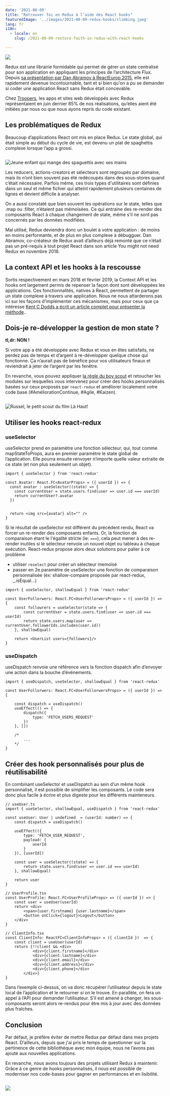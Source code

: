 ```yaml
---
date: '2021-08-09'
title: "Retrouver foi en Redux à l’aide des React hooks"
featuredImage: '../images/2021-08-09-redux-hooks/climbing.jpeg'
lang: fr
i18n:
  - locale: en
    slug: /2021-08-09-restore-faith-in-redux-with-react-hooks

---
```


<Image align="right" caption="Photo par Daniel Jiménez sur Unsplash">

![](../images/2021-08-09-redux-hooks/climbing.jpeg)

</Image>

Redux est une librairie formidable qui permet de gérer un state centralisé pour son application en appliquant les principes de l’architecture Flux. Depuis [sa présentation par Dan Abramov à ReactEurop 2015](https://www.youtube.com/watch?v=xsSnOQynTHs), elle est rapidement devenue incontournable, tant et si bien qu'on a pu se demander si coder une application React sans Redux était concevable.

Chez [Troopers](https://troopers.agency), les apps et sites web développés avec Redux représentaient en juin dernier 85% de nos réalisations, qu’elles aient été initiées par nous ou que nous ayons repris du code existant.

## Les problématiques de Redux
Beaucoup d’applications React ont mis en place Redux. Le state global, qui était simple au début du cycle de vie, est devenu un plat de spaghettis complexe lorsque l’app a grossi.

<Image isSmall>

![Jeune enfant qui mange des spaguettis avec ses mains](https://media.giphy.com/media/qhN1dx3gJq4b6/giphy.gif) 

</Image>

Les reducers, actions-creators et sélecteurs sont regroupés par domaine, mais ils n’ont bien souvent pas été redécoupés dans des sous-stores quand c’était nécessaire. Parfois même, ces trois types d'utilitaires sont définies dans un seul et même fichier qui atteint rapidement plusieurs centaines de lignes et devient difficile à analyser.

On a aussi constaté que bien souvent les opérations sur le state, telles que .map ou .filter, n’étaient pas mémoïsées. Ce qui entraine des re-render des composants React à chaque changement de state, même s’il ne sont pas concernés par les données modifiées.

Mal utilisé, Redux deviendra donc un boulet à votre application : de moins en moins performante, et de plus en plus complexe à débugguer. Dan Abramov, co-créateur de Redux avait d’ailleurs déjà remonté que ce n’était pas un pré-requis à tout projet React dans son article You might not need Redux en novembre 2016.

## La context API et les hooks à la rescousse

Sortis respectivement en mars 2018 et février 2019, la Context API et les hooks ont largement permis de repenser la façon dont sont développées les applications. Ces fonctionnalités, natives à React, permettent de partager un state complexe à travers une application. Nous ne nous attarderons pas ici sur les façons d’implémenter ces mécanismes, mais pour ceux que ça intéresse [Kent C Dodds a écrit un article complet pour présenter la méthode](https://kentcdodds.com/blog/application-state-management-with-react)..

## Dois-je re-développer la gestion de mon state ?
**tl,dr: NON !**



Si votre app a été développée avec Redux et vous en êtes satisfaits, ne perdez pas de temps et d’argent à re-développer quelque chose qui fonctionne. Ça n’aurait pas de bénéfice pour vos utilisateurs finaux et reviendrait à jeter de l’argent par les fenêtre.

En revanche, vous pouvez appliquer [la règle du boy scout](https://biratkirat.medium.com/step-8-the-boy-scout-rule-robert-c-martin-uncle-bob-9ac839778385) et retoucher les modules sur lesquelles vous intervenez pour créer des hooks personnalisés basées sur ceux proposés par `react-redux` et améliorer localement votre code base (#AméliorationContinue, #Agile, #Kaizen).

<Image isSmall>

![Russel, le petit scout du film Là Haut!](../images/2021-08-09-redux-hooks/russel.png)

</Image >

## Utiliser les hooks react-redux
### useSelector
useSelector prend en paramètre une fonction sélecteur, qui, tout comme mapStateToProps, aura en premier paramètre le state global de l’application. Elle pourra ensuite renvoyer n’importe quelle valeur extraite de ce state (et non plus seulement un objet).

```tsx
import { useSelector } from 'react-redux'

const Avatar: React.FC<AvatarProps> = ({ userId }) => {
  const avatar : useSelector((state) => {
    const currentUser = state.users.find(user => user.id === userId)
    return currentUser?.avatar
  })


  return <img src={avatar} alt="" />
}
```
Si le résultat de useSelector est différent du précédent rendu, React va forcer un re-render des composants enfants. Or, la fonction de comparaison étant le l'égalité stricte (ie: `===`), cela peut mener à des re-render inutiles si le sélecteur renvoie un nouvel objet ou tableau à chaque exécution. React-redux propose alors deux solutions pour palier à ce problème 
- utiliser `reselect` pour créer un sélecteur memoïsé
- passer en 2e paramètre de useSelector une fonction de comparaison personnalisée (ex: shallow-compare proposée par react-redux, _.isEqual…)

```tsx
import { useSelector, shallowEqual } from 'react-redux'

const UserFollorwers: React.FC<UserFollorwersProps> = ({ userId }) => {
	const followrers = useSelector(state => {
		const currentUser = state.users.find(user => user.id === userId)
		return state.users.map(user => currentUser.followerIds.includes(user.id))
	}, shallowEqual)

	return <UserList users={followers}/>
}
```


### useDispatch
useDispatch renvoie une référence vers la fonction dispatch afin d’envoyer une action dans la bouche d’événements.

```tsx
import { useDispatch, useSelector, shallowEqual } from 'react-redux'

const UserFollorwers: React.FC<UserFollorwersProps> = ({ userId }) => {

	const dispatch = useDispatch()
	useEffect(() => {
		dispatch({
			type: 'FETCH_USERS_REQUEST'
		})
	}, [])

	/*
		...
	*/
}
```


## Créer des hook personnalisés pour plus de réutilisabilité
En combinant useSelector et useDispatch au sein d’un même hook personnalisé, il est possible de simplifier les composants. Le code sera donc plus facile à écrire et plus digeste pour les différents mainteneurs.

```tsx
// useUser.ts
import { useSelector, shallowEqual, useDispatch } from 'react-redux'

const useUser: User | undefined  = (userId: number) => {
	const dispatch = useDispatch()
	
	useEffect(({
		type: 'FETCH_USER_REQUEST',
		payload: {
			userId
		}
	}), [userId])

	const user = useSelector((state) => {
		return state.users.find(user => user.id === userId)
	}, shallowEqual)

	return user
}

// UserProfile.tsx
const UserProfile: React.FC<UserProfileProps> => ({ userId }) => {
	const user = useUser(userId)
	return <div>
		<span>{user.firstname} {user.lastname}</span>
		<button onClick={logout}>Logout</button>
	</div>
}

// ClientInfo.tsx
const ClientInfo: ReactFC<ClientInfoProps> = ({ clientId })  => {
	const client = useUser(userId)
	return {!!client && <div>
			<div>{client.firstname}</div>
			<div>{client.lastname}</div>
			<div>{client.email}</div>
			<div>{client.address}</div>
			<div>{client.phone}</div>
		</div>}
}
```

Dans l’exemple ci-dessus, on va donc récupérer l’utilisateur depuis le state local de l’application et le retourner si on le trouve. En parallèle, on fera un appel à l’API pour demander l’utilisateur. S’il est amené à changer, les sous-composants seront alors re-rendus pour être mis à jour avec des données plus fraîches.

## Conclusion

Par défaut, je préfère éviter de mettre Redux par défaut dans mes projets React. D’ailleurs, depuis que j'ai pris le temps de questionner sur la pertinence de cette bibliothèque avec mon équipe, nous ne l’avons pas ajouté aux nouvelles applications.

En revanche, nous avons toujours des projets utilisant Redux à maintenir. Grâce à ce genre de hooks personnalisés, il nous est possible de moderniser nos code-bases pour gagner en performances et en lisibilité.

<Image>

![](../images/2021-08-09-redux-hooks/jesus.jpeg)

</Image>
